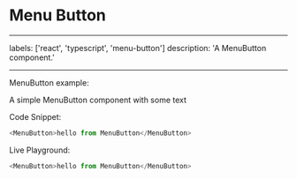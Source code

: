 # Menu Button

---

labels: ['react', 'typescript', 'menu-button']
description: 'A MenuButton component.'

---


MenuButton example:

A simple MenuButton component with some text

Code Snippet:

```js
<MenuButton>hello from MenuButton</MenuButton>
```

Live Playground:

```js live
<MenuButton>hello from MenuButton</MenuButton>
```
